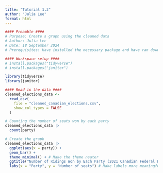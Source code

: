 ---
title: "Tutorial 1.3"
author: "Julia Lee"
format: html
---

```{r}
#### Preamble ####
# Purpose: Create a graph using the cleaned data
# Author: Julia Lee
# Date: 18 September 2024
# Prerequisites: Have installed the necessary package and have ran download_data.R (first) and clean_data.R (Second)
```

```{r}
#### Workspace setup ####
# install.packages("tidyverse")
# install.packages("janitor")

library(tidyverse)
library(janitor)
```

```{r}
#### Read in the data ####
cleaned_elections_data <-
  read_csv(
    file = "cleaned_canadian_elections.csv",
    show_col_types = FALSE
  )
```

```{r}
# Counting the number of seats won by each party
cleaned_elections_data |>
  count(party)
```

```{r}
# Create the graph
cleaned_elections_data |>
  ggplot(aes(x = party)) +
  geom_bar() +
  theme_minimal() + # Make the theme neater
  ggtitle("Number of Ridings Won by Each Party (2021 Canadian Federal Election)") + 
  labs(x = "Party", y = "Number of seats") # Make labels more meaningful
```

